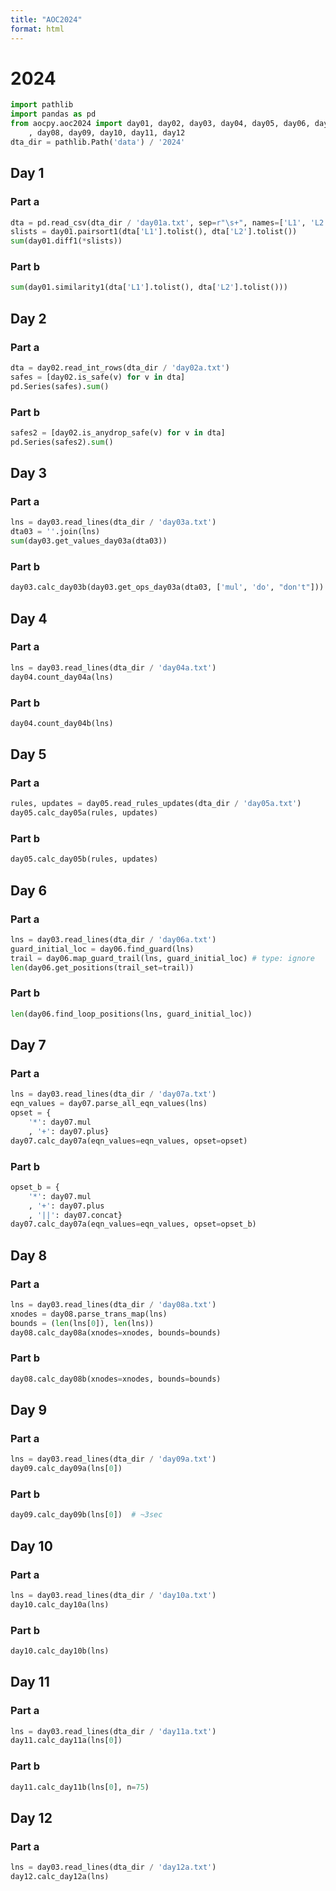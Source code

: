 ```yaml
---
title: "AOC2024"
format: html
---
```



# 2024

```python
import pathlib
import pandas as pd
from aocpy.aoc2024 import day01, day02, day03, day04, day05, day06, day07 \
    , day08, day09, day10, day11, day12
dta_dir = pathlib.Path('data') / '2024'
```

## Day 1

### Part a


```python
dta = pd.read_csv(dta_dir / 'day01a.txt', sep=r"\s+", names=['L1', 'L2'])
slists = day01.pairsort1(dta['L1'].tolist(), dta['L2'].tolist())
sum(day01.diff1(*slists))
```

### Part b

```python
sum(day01.similarity1(dta['L1'].tolist(), dta['L2'].tolist()))
```

## Day 2

### Part a


```python
dta = day02.read_int_rows(dta_dir / 'day02a.txt')
safes = [day02.is_safe(v) for v in dta]
pd.Series(safes).sum()
```

### Part b

```python
safes2 = [day02.is_anydrop_safe(v) for v in dta]
pd.Series(safes2).sum()
```

## Day 3

### Part a

```python
lns = day03.read_lines(dta_dir / 'day03a.txt')
dta03 = ''.join(lns)
sum(day03.get_values_day03a(dta03))
```


### Part b

```python
day03.calc_day03b(day03.get_ops_day03a(dta03, ['mul', 'do', "don't"]))
```


## Day 4

### Part a

```python
lns = day03.read_lines(dta_dir / 'day04a.txt')
day04.count_day04a(lns)
```

### Part b

```python
day04.count_day04b(lns)
```

## Day 5

### Part a


```python
rules, updates = day05.read_rules_updates(dta_dir / 'day05a.txt')
day05.calc_day05a(rules, updates)
```

### Part b

```python
day05.calc_day05b(rules, updates)
```

## Day 6

### Part a

```python
lns = day03.read_lines(dta_dir / 'day06a.txt')
guard_initial_loc = day06.find_guard(lns)
trail = day06.map_guard_trail(lns, guard_initial_loc) # type: ignore
len(day06.get_positions(trail_set=trail))
```

### Part b

```python
len(day06.find_loop_positions(lns, guard_initial_loc))
```

## Day 7

### Part a

```python
lns = day03.read_lines(dta_dir / 'day07a.txt')
eqn_values = day07.parse_all_eqn_values(lns)
opset = {
    '*': day07.mul
    , '+': day07.plus}
day07.calc_day07a(eqn_values=eqn_values, opset=opset)
```

### Part b

```python
opset_b = {
    '*': day07.mul
    , '+': day07.plus
    , '||': day07.concat}
day07.calc_day07a(eqn_values=eqn_values, opset=opset_b)
```

## Day 8

### Part a

```python
lns = day03.read_lines(dta_dir / 'day08a.txt')
xnodes = day08.parse_trans_map(lns)
bounds = (len(lns[0]), len(lns))
day08.calc_day08a(xnodes=xnodes, bounds=bounds)
```

### Part b

```python
day08.calc_day08b(xnodes=xnodes, bounds=bounds)
```

## Day 9

### Part a

```python
lns = day03.read_lines(dta_dir / 'day09a.txt')
day09.calc_day09a(lns[0])
```

### Part b

```python
day09.calc_day09b(lns[0])  # ~3sec
```

## Day 10

### Part a

```python
lns = day03.read_lines(dta_dir / 'day10a.txt')
day10.calc_day10a(lns)
```

### Part b

```python
day10.calc_day10b(lns)
```

## Day 11

### Part a

```python
lns = day03.read_lines(dta_dir / 'day11a.txt')
day11.calc_day11a(lns[0])
```

### Part b

```python
day11.calc_day11b(lns[0], n=75)
```


## Day 12

### Part a

```python
lns = day03.read_lines(dta_dir / 'day12a.txt')
day12.calc_day12a(lns)
```